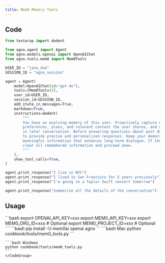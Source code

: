 ```yaml
---
title: Mem0 Memory Tools
---
```


## Code

```python cookbook/tools/mem0_tools.py
from textwrap import dedent

from agno.agent import Agent
from agno.models.openai import OpenAIChat
from agno.tools.mem0 import Mem0Tools

USER_ID = "jane_doe"
SESSION_ID = "agno_session"

agent = Agent(
    model=OpenAIChat(id="gpt-4o"),
    tools=[Mem0Tools()],
    user_id=USER_ID,
    session_id=SESSION_ID,
    add_state_in_messages=True,
    markdown=True,
    instructions=dedent(
        """
        You have an evolving memory of this user. Proactively capture new personal details,
        preferences, plans, and relevant context the user shares, and naturally bring them up
        in later conversation. Before answering questions about past details, recall from your memory
        to provide precise and personalized responses. Keep your memory concise: store only
        meaningful information that enhances long-term dialogue. If the user asks to start fresh,
        clear all remembered information and proceed anew.
        """
    ),
    show_tool_calls=True,
)

agent.print_response("I live in NYC")
agent.print_response("I lived in San Francisco for 5 years previously")
agent.print_response("I'm going to a Taylor Swift concert tomorrow")

agent.print_response("Summarize all the details of the conversation")
```

## Usage

<Steps>
  <Snippet file="create-venv-step.mdx" />

  <Step title="Set your API keys">
    ```bash
    export OPENAI_API_KEY=xxx
    export MEM0_API_KEY=xxx
    export MEM0_ORG_ID=xxx        # Optional
    export MEM0_PROJECT_ID=xxx    # Optional
    ```
  </Step>

  <Step title="Install libraries">
    ```bash
    pip install -U mem0ai openai agno
    ```
  </Step>

  <Step title="Run Agent">
    <CodeGroup>
    ```bash Mac
    python cookbook/tools/mem0_tools.py
    ```

    ```bash Windows
    python cookbook/tools/mem0_tools.py
    ```
    </CodeGroup>
  </Step>
</Steps> 